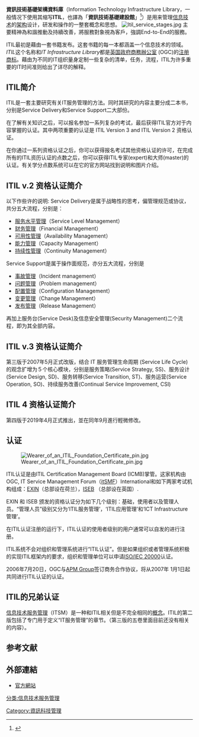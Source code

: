 {{多個問題|
{{expand language|1=en|page=ITIL|time=2020-04-01T02:32:16+00:00}}
{{expert|time=2020-04-01T02:32:16+00:00}}

}}
'''資訊技術基礎架構資料庫'''（Information Technology Infrastructure Library，一般情况下使用其缩写'''ITIL'''，也譯為「'''資訊技術基礎建設館'''」<ref>{{cite web |url=http://terms.naer.edu.tw/detail/2379605/ |title=資訊技術基礎建設館 information technology infrastructure library，ITIL |publisher=國家教育研究院雙語詞彙、學術名詞暨辭書資訊網 |date= |accessdate=2018-04-21 |archive-url=https://web.archive.org/web/20180421100009/http://terms.naer.edu.tw/detail/2379605/ |archive-date=2018-04-21 |dead-url=yes }}</ref>）是用来管理[[信息技术|信息技术]]的[[架构|架构]]设计，研发和操作的一整套概念和思想。
[[File:Itil_service_stages.jpg|thumb]]
主要精神為和諧推動及持續改善，將服務對象視為客戶，強調End-to-End的服務。

ITIL最初是藉由一套书籍发布。这套书籍的每一本都涵盖一个信息技术的领域。''ITIL''这个名称和''IT Infrastructure Library''都是[[英国|英国]][[政府商務辦公室_(英國)|政府商務辦公室]] (OGC)的[[注册商标|注册商标]]。藉由为不同的IT组织量身定制一些复杂的清单，任务，流程，ITIL为许多重要的IT时间准则给出了详尽的解释。

== ITIL简介 ==
ITIL是一套主要研究有关IT服务管理的方法。同时其研究的内容主要分成二本书，分别是Service Delivery和Service Support二大部份。

在了解有关知识之后，可以报名参加一系列复杂的考试，最后获得ITIL官方对于内容掌握的认证。其中两项重要的认证是 ITIL Version 3 and ITIL Version 2 资格认证。

在你通过一系列资格认证之后，你可以获得报名考试其他资格认证的许可，在完成所有的ITIL资历认证的点数之后，你可以获得ITIL专家(expert)和大师(master)的认证。有关学分点数系统可以在它的官方网站找到说明和图片介绍。

== ITIL v.2 资格认证简介 ==

以下作些许的说明:
Service Delivery是属于战略性的思考，偏管理规范或协议，共分五大流程，分别是：
* [[服务水平管理|服务水平管理]]（Service Level Management）
* [[财务管理|财务管理]]（Financial Management）
* [[可用性管理|可用性管理]]（Availability Management）
* [[能力管理|能力管理]]（Capacity Management）
* [[持续性管理|持续性管理]]（Continuity Management）
Service Support是属于操作面规范，亦分五大流程，分别是
* [[事故管理_(信息技术服务管理)|事故管理]]（Incident management）
* [[问题管理|问题管理]]（Problem management）
* [[配置管理|配置管理]]（Configuration Management）
* [[变更管理|变更管理]]（Change Management）
* [[发布管理|发布管理]]（Release Management）

再加上服务台(Service Desk)及信息安全管理(Security Management)二个流程，即为其全部内容。

== ITIL v.3 资格认证简介 ==

第三版于2007年5月正式改版，结合 IT 服务管理生命周期 (Service Life Cycle)的观念扩增为５个核心模块，分别是服务策略(Service Strategy, SS)、服务设计(Service Design, SD)、服务转移(Service Transition, ST)、服务运营(Service Operation, SO)、持续服务改善(Continual Service Improvement, CSI)

== ITIL 4 资格认证简介 ==
第四版于2019年4月正式推出，並在同年9月進行輕微修改。

== 认证 ==
[[File:Wearer_of_an_ITIL_Foundation_Certificate_pin.jpg|thumb]]

ITIL认证是由ITIL Certification Management Board (ICMB)掌管。这家机构由OGC, IT Service Management Forum（[[IT_Service_Management_Forum|itSMF]]）International和如下两家考试机构组成：[http://www.exin-exams.com/ EXIN]{{Wayback|url=http://www.exin-exams.com/ |date=20100329135250 }}（总部设在荷兰），[http://www.bcs.org/BCS/Products/Qualifications/ISEB/ ISEB] {{Wayback|url=http://www.bcs.org/BCS/Products/Qualifications/ISEB/ |date=20080827205355 }}（总部设在英国）. 

EXIN 和 ISEB 颁发的资格认证分为如下几个级别：基础，使用者以及管理人员。“管理人员”级别又分为‘ITIL服务管理’，‘ITIL应用管理’和‘ICT Infrastructure 管理’。 

在ITIL认证注册的运行下，ITIL认证的使用者级别的用户通常可以自发的进行注册。

ITIL系统不会对组织和管理系统进行“ITIL认证”。但是如果组织或者管理系统积极的实现ITIL框架内的要求，组织和管理单位可以申请[[ISO/IEC_20000|ISO/IEC 20000]]认证。

2006年7月20日，OGC与[http://arquivo.pt/wayback/20160518030526/http%3A//www.apmg%2Dinternational.com/ APM Group]签订商务合作协议，将从2007年 1月1日起共同进行ITIL认证的认证。

== ITIL的兄弟认证 ==
[[信息技术服务管理|信息技术服务管理]]（ITSM）是一种和ITIL相关但是不完全相同的[[概念|概念]]。ITIL的第二版包括了专门用于定义“IT服务管理”的章节。（第三版的五卷里面目前还没有相关的内容）。

== 参考文献 ==
{{Reflist}}

== 外部連結 ==
* [https://www.axelos.com/best-practice-solutions/itil 官方網站] {{Wayback|url=https://www.axelos.com/best-practice-solutions/itil |date=20201125015107 }}

[[Category:資訊科技管理|Category:資訊科技管理]]
[[分类:信息技术服务管理|分类:信息技术服务管理]]